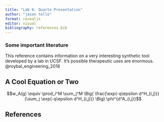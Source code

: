 ```yaml
---
title: "Lab 6: Quarto Presentation"
author: "jason tello"
format: revealjs
editor: visual
bibliography: references.bib
---
```


### Some important literature

This reference contains information on a very interesting synthetic tool developed by a lab in UCSF. It's possible therapeutic uses are enormous. @roybal_engineering_2016

## A Cool Equation or Two

$$w_A(g) \equiv \prod_i^M \sum_j^M \Big( \frac{\exp(-q\epsilon d^H_{i,j})}{\sum_j \exp(-q\epsilon d^H_{i,j})} \Big) \phi^{d^A_{i,j}}$$

## References
